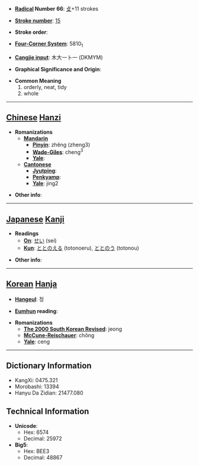 * '''[[Wiktionary:Chinese radical index| Radical]] Number 66''': [[Wiktionary:Chinese radical index 攴|攴]]+11 strokes

* '''[[Wiktionary:Chinese total strokes index|Stroke number]]''': [[Wiktionary:Chinese total strokes index 15|15]]

* '''Stroke order''': 

* '''[[Wiktionary:Chinese four corner index|Four-Corner System]]''': 5810<sub>1</sub>

* '''[[Wiktionary:Chinese Cangjie index|Cangjie input]]''': 木大一卜一 (DKMYM)

* '''Graphical Significance and Origin''': 

* '''Common Meaning'''
*#orderly, neat, tidy
*# whole


----

== [[Chinese]] [[Hanzi]] ==

* '''Romanizations'''
** '''[[Mandarin]]'''
*** '''[[Pinyin]]''': zhěng (zheng3)
*** '''[[Wade-Giles]]''': cheng<sup>3</sup>
*** '''[[Yale]]''': 
** '''[[Cantonese]]'''
*** '''[[Jyutping]]''':
*** '''[[Penkyamp]]''': 
*** '''[[Yale]]''': jing2

* '''Other info''': 

----

== [[Japanese]] [[Kanji]] ==

* '''Readings'''
** '''[[On]]''': [[せい]] (sei)
** '''[[Kun]]''': [[ととのえる]] (totonoeru), [[ととのう]] (totonou)

* '''Other info''':  

----

== [[Korean]] [[Hanja]] ==

* '''[[Hangeul]]''': 정

* '''[[Eumhun]] reading''': 

* '''Romanizations'''
** '''[[The 2000 South Korean Revised Romanization|The 2000 South Korean Revised]]''': jeong
** '''[[McCune-Reischauer]]''': chŏng
** '''[[Yale]]''': ceng

----

== Dictionary Information ==

* KangXi: 0475.321
* Morobashi: 13394
* Hanyu Da Zidian: 21477.080

== Technical Information ==

* '''Unicode''':
** Hex: 6574
** Decimal: 25972
* '''Big5''':
** Hex: BEE3
** Decimal: 48867